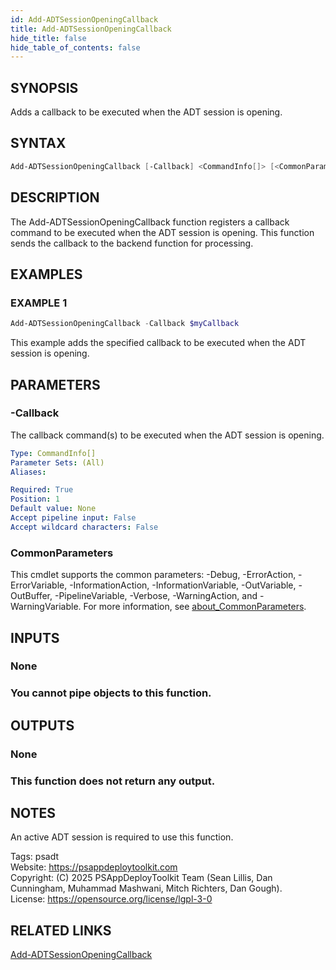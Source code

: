 ```yaml
---
id: Add-ADTSessionOpeningCallback
title: Add-ADTSessionOpeningCallback
hide_title: false
hide_table_of_contents: false
---
```


## SYNOPSIS

Adds a callback to be executed when the ADT session is opening.

## SYNTAX

```powershell
Add-ADTSessionOpeningCallback [-Callback] <CommandInfo[]> [<CommonParameters>]
```

## DESCRIPTION

The Add-ADTSessionOpeningCallback function registers a callback command to be executed when the ADT session is opening.
This function sends the callback to the backend function for processing.

## EXAMPLES

### EXAMPLE 1

```powershell
Add-ADTSessionOpeningCallback -Callback $myCallback
```

This example adds the specified callback to be executed when the ADT session is opening.

## PARAMETERS

### -Callback

The callback command(s) to be executed when the ADT session is opening.

```yaml
Type: CommandInfo[]
Parameter Sets: (All)
Aliases:

Required: True
Position: 1
Default value: None
Accept pipeline input: False
Accept wildcard characters: False
```

### CommonParameters

This cmdlet supports the common parameters: -Debug, -ErrorAction, -ErrorVariable, -InformationAction, -InformationVariable, -OutVariable, -OutBuffer, -PipelineVariable, -Verbose, -WarningAction, and -WarningVariable. For more information, see [about_CommonParameters](http://go.microsoft.com/fwlink/?LinkID=113216).

## INPUTS

### None

### You cannot pipe objects to this function.
## OUTPUTS

### None

### This function does not return any output.
## NOTES
An active ADT session is required to use this function.

Tags: psadt<br />
Website: https://psappdeploytoolkit.com<br />
Copyright: (C) 2025 PSAppDeployToolkit Team (Sean Lillis, Dan Cunningham, Muhammad Mashwani, Mitch Richters, Dan Gough).<br />
License: https://opensource.org/license/lgpl-3-0

## RELATED LINKS

[Add-ADTSessionOpeningCallback](./Add-ADTSessionOpeningCallback.mdx)
